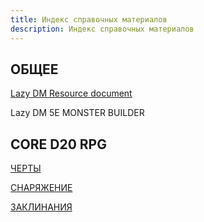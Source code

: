 ```yaml
---
title: Индекс справочных материалов
description: Индекс справочных материалов
---
```


## ОБЩЕЕ

[Lazy DM Resource document](https://cyborgsandmages.com/lazydm-resource-document-ru)

Lazy DM 5E MONSTER BUILDER

## CORE D20 RPG

[ЧЕРТЫ](https://cyborgsandmages.com/posts/cored20rpg/feats)

[СНАРЯЖЕНИЕ](https://cyborgsandmages.com/posts/cored20rpg/equipment-tables)

[ЗАКЛИНАНИЯ](https://cyborgsandmages.com/posts/cored20rpg/spells)
